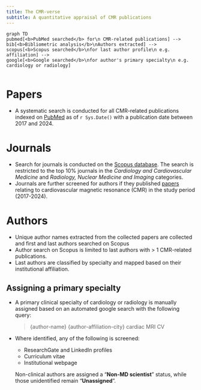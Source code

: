 ```yaml
---
title: The CMR-verse
subtitle: A quantitative appraisal of CMR publications
---
```


```mermaid
graph TD
pubmed[<b>PubMed searched</b> for\n CMR-related publications] -->
bib[<b>Bibliometric analysis</b>\nAuthors extracted] --> 
scopus[<b>Scopus searched</b>\nfor last author profile\n e.g. affiliation] --> 
google[<b>Google searched</b>\nfor author's primary specialty\n e.g. cardiology or radiology]
```

```r
```

# Papers
- A systematic search is conducted for all CMR-related publications indexed on [PubMed](https://pubmed.ncbi.nlm.nih.gov) as of `r Sys.Date()` with a publication date between 2017 and 2024.

# Journals
- Search for journals is conducted on the [Scopus database](https://www.scopus.com/). The search is restricted to the top 10% journals in the *Cardiology and Cardiovascular Medicine* and *Radiology, Nuclear Medicine and Imaging* categories. 
- Journals are further screened for authors if they published [papers](#papers) relating to cardiovascular magnetic resonance (CMR) in the study period (2017-2024).

# Authors
- Unique author names extracted from the collected papers are collected and first and last authors searched on Scopus
- Author search on Scopus is limited to last authors with > 1 CMR-related publications.
- Last authors are classified by specialty and mapped based on their institutional affiliation.

## Assigning a primary specialty
- A primary clinical specialty of cardiology or radiology is manually assigned based on an automated google search with the following query:

    > {author-name} {author-affiliation-city} cardiac MRI CV
- Where identified, any of the following is screened: 
  - ResearchGate and LinkedIn profiles
  - Curriculum vitae 
  - Institutional webpage

  Non-clinical authors are assigned a "**Non-MD scientist**" status, while those unidentified remain "**Unassigned**".
